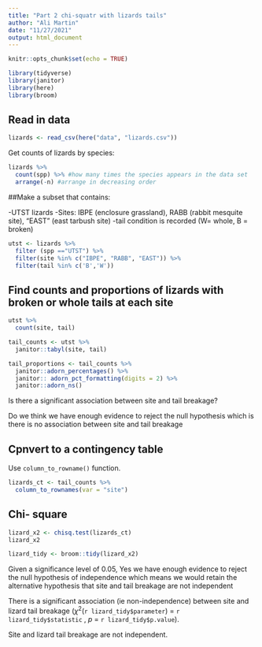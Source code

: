 ```yaml
---
title: "Part 2 chi-squatr with lizards tails"
author: "Ali Martin"
date: "11/27/2021"
output: html_document
---
```


```r
knitr::opts_chunk$set(echo = TRUE)

library(tidyverse)
library(janitor)
library(here)
library(broom)
```

## Read in data

```r
lizards <- read_csv(here("data", "lizards.csv"))
```

Get counts of lizards by species:

```r
lizards %>% 
  count(spp) %>% #how many times the species appears in the data set
  arrange(-n) #arrange in decreasing order
```

##Make a subset that contains:

-UTST lizards
-Sites: IBPE (enclosure grassland), RABB (rabbit mesquite site), "EAST" (east tarbush site)
-tail condition is recorded (W= whole, B = broken)

```r
utst <- lizards %>% 
  filter (spp =="UTST") %>% 
  filter(site %in% c("IBPE", "RABB", "EAST")) %>% 
  filter(tail %in% c('B','W'))

```

## Find counts and proportions of lizards with broken or whole tails at each site

```r
utst %>% 
  count(site, tail)
```

```r
tail_counts <- utst %>% 
  janitor::tabyl(site, tail)

tail_proportions <- tail_counts %>% 
  janitor::adorn_percentages() %>% 
  janitor:: adorn_pct_formatting(digits = 2) %>% 
  janitor::adorn_ns()
```

Is there a significant association between site and tail breakage?

Do we think we have enough evidence to reject the null hypothesis which is there is no association between site and tail breakage

## Cpnvert to a contingency table

Use `column_to_rowname()` function.

```r
lizards_ct <- tail_counts %>% 
  column_to_rownames(var = "site")
```

## Chi- square

```r
lizard_x2 <- chisq.test(lizards_ct)
lizard_x2

lizard_tidy <- broom::tidy(lizard_x2)
```

Given a significance level of 0.05, Yes we have enough evidence to reject the null hypothesis of independence which means we would retain the alternative hypothesis that site and tail breakage are not independent

There is a significant association (ie non-independence) between site and lizard tail breakage ($\chi$^2^(`r lizard_tidy$parameter`) = `r lizard_tidy$statistic` , *p* = `r lizard_tidy$p.value`). 

Site and lizard tail breakage are not independent. 
